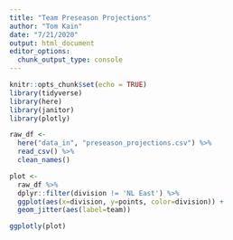 ```yaml
---
title: "Team Preseason Projections"
author: "Tom Kain"
date: "7/21/2020"
output: html_document
editor_options: 
  chunk_output_type: console
---
```


```r
knitr::opts_chunk$set(echo = TRUE)
library(tidyverse)
library(here)
library(janitor)
library(plotly)
```

```r
raw_df <- 
  here("data_in", "preseason_projections.csv") %>% 
  read_csv() %>% 
  clean_names()
```

```r
plot <- 
  raw_df %>% 
  dplyr::filter(division != 'NL East') %>% 
  ggplot(aes(x=division, y=points, color=division)) +
  geom_jitter(aes(label=team))

ggplotly(plot)
```